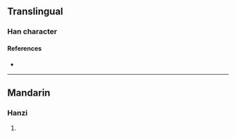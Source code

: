 {{character info}}
==Translingual==

===Han character===
{{Han char|rn=96|rad=玉|as=18|sn=22|four=12127|canj=MGUOB|ids=⿰𤣩巂}}

====References====
* {{Han ref|kx=0745.240|dkj=21355|dj=1154.030|hdz=21146.120|uh=74D7|ud=29911|bh=F6F3|bd=63219}}

----

==Mandarin==

===Hanzi===
{{cmn-hanzi|pin=[[xī]] ([[xi1]])|wg=hsi<sup>1</sup>}}

# {{rfdef|cmn|sort=玉18}}